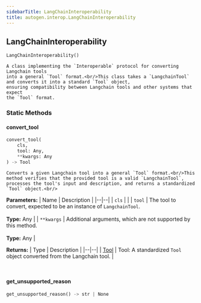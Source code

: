 ```yaml
---
sidebarTitle: LangChainInteroperability
title: autogen.interop.LangChainInteroperability
---
```

<h2 id="autogen.interop.LangChainInteroperability" class="doc doc-heading">
    <code class="doc-symbol doc-symbol-heading doc-symbol-class"></code>
    <span class="doc doc-object-name doc-class-name">LangChainInteroperability</span>
</h2>

```python
LangChainInteroperability()
```

    A class implementing the `Interoperable` protocol for converting Langchain tools
    into a general `Tool` format.<br/>This class takes a `LangchainTool` and converts it into a standard `Tool` object,
    ensuring compatibility between Langchain tools and other systems that expect
    the `Tool` format.

### Static Methods

<code class="doc-symbol doc-symbol-heading doc-symbol-method"></code>
#### convert_tool

```python
convert_tool(
    cls,
    tool: Any,
    **kwargs: Any
) -> Tool
```

    Converts a given Langchain tool into a general `Tool` format.<br/>This method verifies that the provided tool is a valid `LangchainTool`,
    processes the tool's input and description, and returns a standardized
    `Tool` object.<br/>

<b>Parameters:</b>
| Name | Description |
|--|--|
| `cls` |  |
| `tool` | The tool to convert, expected to be an instance of `LangchainTool`.<br/><br/>**Type:** Any |
| `**kwargs` | Additional arguments, which are not supported by this method.<br/><br/>**Type:** Any |

<b>Returns:</b>
| Type | Description |
|--|--|
| [Tool](/docs/api-reference/autogen/tools/Tool) | Tool: A standardized `Tool` object converted from the Langchain tool. |

<br />

<code class="doc-symbol doc-symbol-heading doc-symbol-method"></code>
#### get_unsupported_reason

```python
get_unsupported_reason() -> str | None
```

    

<br />